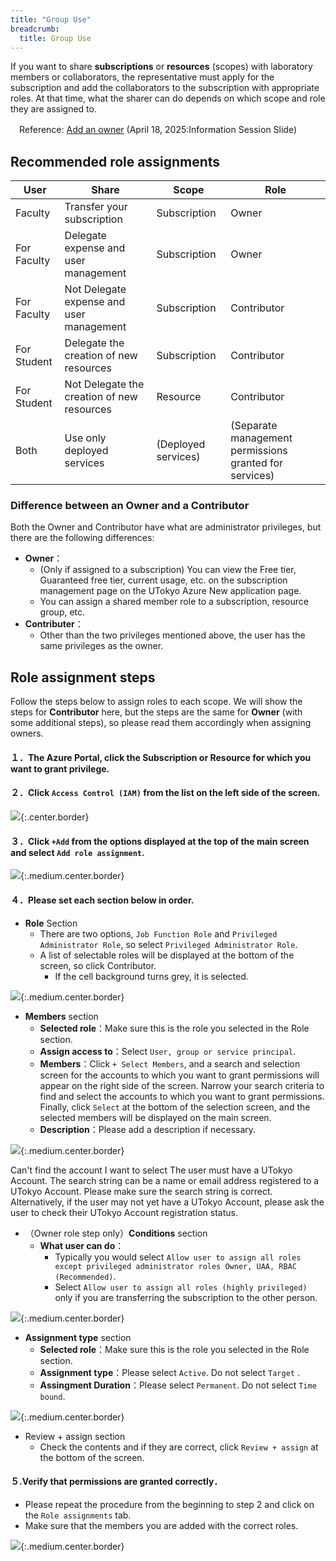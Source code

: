 ```yaml
---
title: "Group Use"
breadcrumb:
  title: Group Use
---
```


If you want to share **subscriptions** or **resources** (scopes) with laboratory members or collaborators, the representative must apply for the subscription and add the collaborators to the subscription with appropriate roles. At that time, what the sharer can do depends on which scope and role they are assigned to.

　Reference: [Add an owner](/en/events/2025-04-18/slides/5-1_Assign_Owner_Role.pdf) (April 18, 2025:Information Session Slide)

## Recommended role assignments

| User  | Share | Scope | Role |
| ------------ | ------- | ---------------- | ------------- |
| Faculty | Transfer your subscription | Subscription | Owner |
| For Faculty | Delegate expense and user management | Subscription | Owner |
| For Faculty | Not Delegate expense and user management | Subscription | Contributor |
| For Student | Delegate the creation of new resources | Subscription | Contributor |
| For Student | Not Delegate the creation of new resources | Resource | Contributor |
| Both | Use only deployed services | (Deployed services) | (Separate management permissions granted for services) |

### Difference between an Owner and a Contributor

Both the Owner and Contributor have what are administrator privileges, but there are the following differences:

- **Owner**：
  - (Only if assigned to a subscription) You can view the Free tier, Guaranteed free tier, current usage, etc. on the subscription management page on the UTokyo Azure New application page.
  - You can assign a shared member role to a subscription, resource group, etc.
- **Contributer**：
  - Other than the two privileges mentioned above, the user has the same privileges as the owner.

## Role assignment steps

Follow the steps below to assign roles to each scope. We will show the steps for **Contributor** here, but the steps are the same for **Owner** (with some additional steps), so please read them accordingly when assigning owners.

#### １．The Azure Portal, click the **Subscription** or **Resource** for which you want to grant privilege.
#### ２．Click `Access Control (IAM)` from the list on the left side of the screen.

![](/research_computing/utokyo_azure/group/img/01_addrole1.png){:.center.border}

#### ３．Click `+Add` from the options displayed at the top of the main screen and select `Add role assignment`.

![](/research_computing/utokyo_azure/group/img/02_addrole2.png){:.medium.center.border}

#### ４．Please set each section below in order.

- **Role** Section
  - There are two options, `Job Function Role` and `Privileged Administrator Role`, so select `Privileged Administrator Role`.
  - A list of selectable roles will be displayed at the bottom of the screen, so click Contributor.
    - If the cell background turns grey, it is selected.

![](/research_computing/utokyo_azure/group/img/03_addrole3.png){:.medium.center.border}

- **Members** section
  - **Selected role**：Make sure this is the role you selected in the Role section.
  - **Assign access to**：Select `User, group or service principal`.
  - **Members**：Click `+ Select Members`, and a search and selection screen for the accounts to which you want to grant permissions will appear on the right side of the screen. Narrow your search criteria to find and select the accounts to which you want to grant permissions. Finally, click `Select` at the bottom of the selection screen, and the selected members will be displayed on the main screen.
  - **Description**：Please add a description if necessary.

![](/research_computing/utokyo_azure/group/img/04_addrole4.png){:.medium.center.border}

<HelpItem lang="en" type="details">
  <Fragment slot="problem">Can't find the account I want to select</Fragment>
  <Fragment slot="solution">The user must have a UTokyo Account. The search string can be a name or email address registered to a UTokyo Account. Please make sure the search string is correct. Alternatively, if the user may not yet have a UTokyo Account, please ask the user to check their UTokyo Account registration status.</Fragment>
</HelpItem>

- （Owner role step only）**Conditions** section
  - **What user can do**：
    - Typically you would select `Allow user to assign all roles except privileged administrator roles Owner, UAA, RBAC (Recommended)`.
    - Select `Allow user to assign all roles (highly privileged)` only if you are transferring the subscription to the other person.
    

![](/research_computing/utokyo_azure/group/img/05_addrole5.png){:.medium.center.border}

- **Assignment type** section
  - **Selected role**：Make sure this is the role you selected in the Role section.
  - **Assignment type**：Please select `Active`. Do not select `Target` .
  - **Assingment Duration**：Please select `Permanent`. Do not select `Time bound`.

![](/research_computing/utokyo_azure/group/img/06_addrole6.png){:.medium.center.border}

- Review + assign section
  - Check the contents and if they are correct, click `Review + assign` at the bottom of the screen.

#### ５.Verify that permissions are granted correctly．
  - Please repeat the procedure from the beginning to step 2 and click on the `Role assignments` tab.
  - Make sure that the members you are added with the correct roles.

![](/research_computing/utokyo_azure/group/img/07_addrole7.png){:.medium.center.border}

